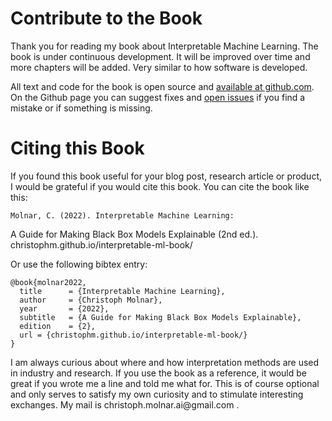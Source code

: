 # Contribute to the Book {#contribute}

Thank you for reading my book about Interpretable Machine Learning.
The book is under continuous development.
It will be improved over time and more chapters will be added.
Very similar to how software is developed.

All text and code for the book is open source and [available at github.com](https://github.com/christophM/interpretable-ml-book).
On the Github page you can suggest fixes and [open issues](https://github.com/christophM/interpretable-ml-book/issues) if you find a mistake or if something is missing.

# Citing this Book {#cite}

If you found this book useful for your blog post, research article or product, I would be grateful if you would cite this book.
You can cite the book like this:




	Molnar, C. (2022). Interpretable Machine Learning:
  A Guide for Making Black Box Models Explainable (2nd ed.).
  christophm.github.io/interpretable-ml-book/


Or use the following bibtex entry:



    @book{molnar2022,
      title      = {Interpretable Machine Learning},
      author     = {Christoph Molnar},
      year       = {2022},
      subtitle   = {A Guide for Making Black Box Models Explainable},
      edition    = {2},
      url = {christophm.github.io/interpretable-ml-book/}
    }


I am always curious about where and how interpretation methods are used in industry and research.
If you use the book as a reference, it would be great if you wrote me a line and told me what for.
This is of course optional and only serves to satisfy my own curiosity and to stimulate interesting exchanges.
My mail is christoph.molnar.ai@gmail.com .
